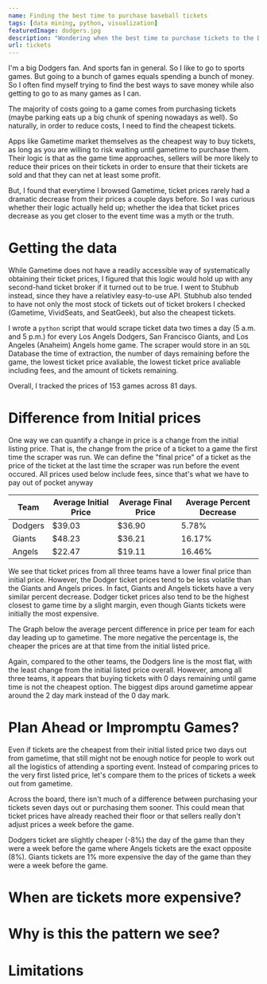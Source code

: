 ```yaml
---
name: Finding the best time to purchase baseball tickets
tags: [data mining, python, visualization]
featuredImage: dodgers.jpg
description: "Wondering when the best time to purchase tickets to the Dodgers game is? I tracked StubHub price data over the past season to find out how long you should wait to buy baseball tickets."
url: tickets
---
```


I'm a big Dodgers fan. And sports fan in general. So I like to go to sports games. But going to a bunch of games equals spending a bunch of money. So I often find myself
trying to find the best ways to save money while also getting to go to as many games as I can.

The majority of costs going to a game comes from purchasing tickets (maybe parking eats up a big chunk of spening nowadays as well). So naturally, in order to reduce costs, I need
to find the cheapest tickets. 

Apps like Gametime market themselves as the cheapest way to buy tickets, as long as you are willing to risk waiting until gametime to purchase them. Their logic is that as the
game time approaches, sellers will be more likely to reduce their prices on their tickets in order to ensure that their tickets are sold and that they can net at least some profit.

But, I found that everytime I browsed Gametime, ticket prices rarely had a dramatic decrease from their prices a couple days before. So I was curious whether their logic actually held up;
whether the idea that ticket prices decrease as you get closer to the event time was a myth or the truth.

# Getting the data

While Gametime does not have a readily accessible way of systematically obtaining their ticket prices, I figured that this logic would hold up with any second-hand ticket
broker if it turned out to be true. I went to Stubhub instead, since they have a relativley easy-to-use API. Stubhub also tended to have not only the most stock of tickets out of 
ticket brokers I checked (Gametime, VividSeats, and SeatGeek), but also the cheapest tickets. 

I wrote a `python` script that would scrape ticket data two times a day (5 a.m. and 5 p.m.) for every Los Angels Dodgers, San Francisco Giants, and Los Angeles (Anaheim) Angels home game. 
The scraper would store in an `SQL` Database the time of extraction, the number of days remaining before the game, the lowest ticket price avaliable, the lowest ticket price avaliable including fees,
 and the amount of tickets remaining. 

Overall, I tracked the prices of 153 games across 81 days.

# Difference from Initial prices

One way we can quantify a change in price is a change from the initial listing price. That is, the change from the price of a ticket to a game the first time the scraper was run. 
We can define the "final price" of a ticket as the price of the ticket at the last time the scraper was run before the event occured. All prices used below include fees, since 
that's what we have to pay out of pocket anyway

| Team    | Average Initial Price | Average Final Price | Average Percent Decrease |
|---------|-----------------------|---------------------|----------------|
| Dodgers | $39.03                | $36.90              | 5.78%          |
| Giants  | $48.23                | $36.21              | 16.17%         |
| Angels  | $22.47               | $19.11              | 16.46%         |

We see that ticket prices from all three teams have a lower final price than initial price. However, the Dodger ticket prices tend to be less volatile than the Giants and Angels
prices. In fact, Giants and Angels tickets have a very similar percent decrease. 
Dodger ticket prices also tend to be the highest closest to game time by a slight margin, even though Giants tickets were initially the most expensive. 

The Graph below the average percent difference in price per team for each day leading up to gametime. The more negative the percentage is, the cheaper the prices are at that time 
from the initial listed price.


<SummaryGraph metric = "diff_initial"/>

Again, compared to the other teams, the Dodgers line is the most flat, with the least change from the initial listed price overall. However, among all three teams, it appears
that buying tickets with 0 days remaining until game time is not the cheapest option. The biggest dips around gametime appear around the 2 day mark instead of the 0 day mark.

# Plan Ahead or Impromptu Games?

Even if tickets are the cheapest from their initial listed price two days out from gametime, that still might not be enough notice for people to work out all the logistics of 
attending a sporting event. Instead of comparing prices to the very first listed price, let's compare them to the prices of tickets a week out from gametime. 


<SevenGraph />

Across the board, there isn't much of a difference between purchasing your tickets seven days out or purchasing them sooner. This could mean that ticket prices have already
reached their floor or that sellers really don't adjust prices a week before the game.

Dodgers ticket are slightly cheaper (-8%) the day of the game than they were a week before the game where Angels tickets are the exact opposite (8%). Giants tickets are 1% more
expensive the day of the game than they were a week before the game. 

# When are tickets more expensive?

# Why is this the pattern we see?

# Limitations
